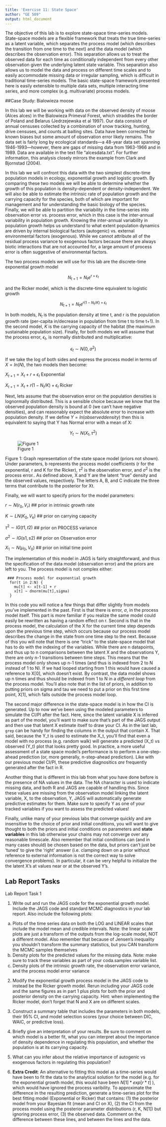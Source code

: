 ```yaml
---
title: 'Exercise 11: State Space'
author: "GE 509"
output: html_document
---
```

 
The objective of this lab is to explore state-space time-series models.  State-space models are a flexible framework that treats the true time-series as a latent variable, which separates the process model (which describes the transition from one time to the next) and the data model (which describes the observation error).  This separation allows us to treat the observed data for each time as conditionally independent from every other observation given the underlying latent state variable.  This separation also allows us to model the data and process on different time scales and to easily accommodate missing data or irregular sampling, which is difficult in traditional time-series models.  The basic state-space framework presented here is easily extensible to multiple data sets, multiple interacting time series, and more complex (e.g. multivariate) process models.

##Case Study:  Bialowieza moose

In this lab we will be working with data on the observed density of moose (Alces alces) in the Bialowieza Primeval Forest, which straddles the border of Poland and Belarus (Jedrzejewska et al 1997).  Our data consists of annual censuses collected by a combination of snow tracking, hunting, drive censuses, and counts at baiting sites.  Data have been corrected for known biases but some amount of observation error likely remains.  The data set is fairly long by ecological standards—a 48-year data set spanning 1946-1993—however, there are gaps of missing data from 1963-1966 and in 1989.  Data are available in the text file “alcesdata.txt”.  For further information, this analysis closely mirrors the example from Clark and Bjornstad (2004).

In this lab we will confront this data with the two simplest discrete-time population models in ecology, exponential growth and logistic growth.  By comparing these two models we will be able to determine whether the growth of this population is density-dependent or density-independent.  We will also be able to estimate the intrinsic rate of population growth and the carrying capacity for the species, both of which are important for management and for understanding the basic biology of the species.  Finally, we will be able to partition the variability in the time-series into observation error vs. process error, which in this case is the inter-annual variability in population growth.  Knowing the inter-annual variability in population growth helps us understand to what extent population dynamics are driven by internal biological factors (autogenic) vs. external environmental factors (exogenous).  While we cannot attribute all of the residual process variance to exogenous factors because there are always biotic interactions that are not accounted for, a large amount of process error is often suggestive of environmental factors.

The two process models we will use for this lab are the discrete-time exponential growth model

$$N_{t+1} = N_t e^{r+\epsilon_t}$$

and the Ricker model, which is the discrete-time equivalent to logistic growth
 
$$N_{t+1} = N_t e^{r (1 - N_t / K) + \epsilon_t}$$

In both models, $N_t$ is the population density at time t, and r is the population growth rate (per-capita in/decrease in population from time t to time t+1).  In the second model, $K$ is the carrying capacity of the habitat (the maximum sustainable population size).  Finally, for both models we will assume that the process error, $\epsilon_t$, is normally distributed and multiplicative:

$$\epsilon_t \sim N(0,\sigma^2)$$
 
If we take the log of both sides and express the process model in terms of $X = ln(N)$, the two models then become:

$X_{t+1} = X_t + r + \epsilon_t$ Exponential

$X_{t+1} = X_t + r(1-N_t/K) + \epsilon_t$ Ricker

Next, lets assume that the observation error on the population densities is lognormally distributed.  This is a sensible choice because we know that the observed population density is bound at 0 (we can't have negative densities), and can reasonably expect the absolute error to increase with population density.  If we define $Y = ln(observed density)$ then this is equivalent to saying that Y has Normal error with a mean of X:
 
$$Y_t \sim N(X_t,\tau^2)$$

![Figure 1](images/Lab10.1.jpg)

Figure 1:  Graph representation of the state space model (priors not shown).  Under parameters, b represents the process model coefficients (r for the exponential, r and K for the Ricker), $\tau^2$ is the observation error, and $\sigma^2$ is the process error..  As defined above, X and Y are the latent “true” density and the observed values, respectively. The letters A, B, and C indicate the three terms that contribute to the posterior for Xt.  

Finally, we will want to specify priors for the model parameters:

$r \sim N(r_0,V_r)$ 			## prior in intrinsic growth rate

$K \sim LN(K_0,V_k)$ 		  ## prior on carrying capacity

$\tau^2 \sim IG(t1,t2)$   ## prior on PROCESS variance

$\sigma^2 \sim IG(s1,s2)$ 		## prior on Observation error

$X_1 \sim N(\mu_0,V_0)$ 	## prior on initial time point

The implementation of this model in JAGS is fairly straightforward, and thus the specification of the data model (observation error) and the priors are left to you.  The process model is not complex either:

```
 ### Process model for exponential growth
  for(t in 2:N) {
    mu[t] <- x[t-1] + r
    x[t] ~ dnorm(mu[t],sigma)
  }
```

In this code you will notice a few things that differ slightly from models you've implemented in the past.  First is that there is error, $\sigma$, in the process model itself. This part is more familiar if you realize the same model could easily be rewritten as having a random effect on r.  Second is that in the process model, the calculation of the X for the current time step depends upon the previous time step, which occurs because our process model describes the change in the state from one time step to the next.  Because of this you will note that there is one “trick” to the state-space model that has to do with the indexing of the variables.  While there are n datapoints, and thus up to n comparisons between the latent X and the observations Y, there are only n-1 transitions between time steps.  This means that the process model only shows up n-1 times (and thus is indexed from 2 to N instead of 1 to N). If we had looped starting from 1 this would have caused a reference to X[0], which doesn't exist. By contrast, the data model shows up n times and thus should be indexed from 1 to N in a *different loop* from the process model. You'll also note that in the list of priors, in addition to putting priors on sigma and tau we need to put a prior on this first time point, X[1], which falls outside the process model loop.

The second major difference in the state-space model is in how the CI is generated. Up to now we've been using the modeled parameters to simulate the CI/PI after the fact. Here, since the latent variable X is inferred as part of the model, you'll want to make sure that's part of the JAGS output and then use that latent X estimate itself to draw your CI. As in the last lab, `grep` can be handy for finding the columns in the output that contain X. That said, because the Y_t is used to estimate the X_t, you'll find that even a model with no process (e.g. random walk) will generate a predicted (X_t) vs observed (Y_t) plot that looks pretty good. In practice, a more useful assessment of a state space model's performance is to perform a one-step-ahead prediction (or, more generally, n-step-ahead prediction). Like with our previous model CI/PI, these predictive diagnositics *are* frequently generated after the fact in R.

Another thing that is different in this lab from what you have done before is the presence of NA values in the data.  The NA character is used to indicate missing data, and both R and JAGS are capable of handling this.  Since these values are missing from the observation model linking the latent variable, X, to the observation, Y, JAGS will automatically generate predictive estimates for them.  Make sure to specify Y as one of your tracked variables if you want to assess the predicted values!

Finally, unlike many of your previous labs that converge quickly and are insensitive to the choice of prior and initial conditions, you will want to give thought to both the priors and initial conditions on parameters and **state variables** in this lab otherwise your chains may not converge over any reasonable timescale.  Also remember that initial conditions can (and in many cases should) be chosen based on the data, but priors can't just be 'tuned' to give the 'right' answer (i.e. clamping down on a prior without reference to external information is not the correct way to solve convergence problems). In particular, it can be very helpful to initialize the the latent X's at values near or at the observed Y's.
 
## Lab Report Tasks

Lab Report Task 1

1.  Write out and run the JAGS code for the exponential growth model.  Include the JAGS code and standard MCMC diagnostics in your lab report.  Also include the following plots:
a) Plots of the time series data on both the LOG and LINEAR scales that include the model mean and credible intervals. Note: the linear scale plots are just a transform of the outputs from the log-scale model, NOT a different model. Also remember that because of Jensen's inequality you shouldn't transform the summary statistics, but you CAN transform the MCMC samples themselves
b) Density plots for the predicted values for the missing data. Note: make sure to track these variables as part of your coda.samples variable list.
c) Density plots of the intrinsic growth rate, the observation error variance, and the process model error variance

2.	Modify the exponential growth process model in the JAGS code to instead be the Ricker growth model.  Rerun including your JAGS code and the same figures as in part 1 plus plots for both the prior and posterior density on the carrying capacity.
Hint: when implementing the Ricker model, don't forget that N and X are on different scales.

3.	Construct a summary table that includes the parameters in both models, their 95% CI, and model selection scores (your choice between DIC, WAIC, or predictive loss).

4.	Briefly give an interpretation of your results.  Be sure to comment on which model is a better fit, what you can interpret about the importance of density dependence in regulating this population, and whether the population is at its carrying capacity.  

5.	What can you infer about the relative importance of autogenic vs exogenous factors in regulating this population?

6.	**Extra Credit**: An alternative to fitting this model as a time-series would have been to fit the data to the analytical solution for the model (e.g. for the exponential growth model, this would have been $N[1]*exp[r*t]$  ), which would have ignored the process varibility.  To approximate the difference in the resulting prediction, generate a time-series plot for the best fitting model (Exponential or Ricker) that contains: (1) the posterior model from your Bayesian fit (mean and CI on X), (2) the CI from the process model using the posterior parameter distributions (r, K, N[1]) but ignoring process error, (3) the observed data.  Comment on the difference between these lines, and between the lines and the data.
